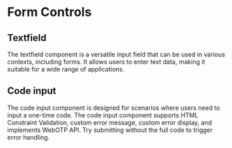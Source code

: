 
<Meta title="Form Controls" />

# Form Controls

## Textfield

The textfield component is a versatile input field that can be used in various contexts, including forms. It allows users to enter text data, making it suitable for a wide range of applications.

<Canvas of={stories.Main} />

## Code input

The code input component is designed for scenarios where users need to input a one-time code.
The code input component supports HTML Constraint Validation, custom
error message, custom error display, and implements WebOTP API. Try
submitting without the full code to trigger error handling.

<Canvas of={stories.CodeInput} />

<Canvas of={stories.CheckboxInput} />
